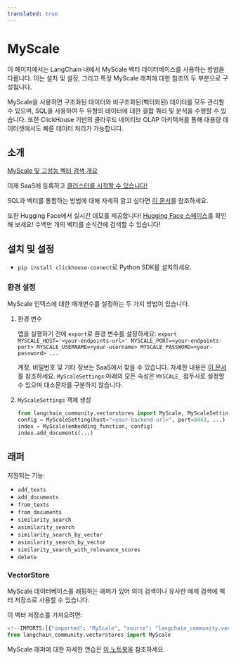 ```yaml
---
translated: true
---
```


# MyScale

이 페이지에서는 LangChain 내에서 MyScale 벡터 데이터베이스를 사용하는 방법을 다룹니다.
이는 설치 및 설정, 그리고 특정 MyScale 래퍼에 대한 참조의 두 부분으로 구성됩니다.

MyScale을 사용하면 구조화된 데이터와 비구조화된(벡터화된) 데이터를 모두 관리할 수 있으며, SQL을 사용하여 두 유형의 데이터에 대한 결합 쿼리 및 분석을 수행할 수 있습니다. 또한 ClickHouse 기반의 클라우드 네이티브 OLAP 아키텍처를 통해 대용량 데이터셋에서도 빠른 데이터 처리가 가능합니다.

## 소개

[MyScale 및 고성능 벡터 검색 개요](https://docs.myscale.com/en/overview/)

이제 SaaS에 등록하고 [클러스터를 시작할 수 있습니다!](https://docs.myscale.com/en/quickstart/)

SQL과 벡터를 통합하는 방법에 대해 자세히 알고 싶다면 [이 문서](https://docs.myscale.com/en/vector-reference/)를 참조하세요.

또한 Hugging Face에서 실시간 데모를 제공합니다! [Hugging Face 스페이스](https://huggingface.co/myscale)를 확인해 보세요! 수백만 개의 벡터를 순식간에 검색할 수 있습니다!

## 설치 및 설정

- `pip install clickhouse-connect`로 Python SDK를 설치하세요.

### 환경 설정

MyScale 인덱스에 대한 매개변수를 설정하는 두 가지 방법이 있습니다.

1. 환경 변수

    앱을 실행하기 전에 `export`로 환경 변수를 설정하세요:
    `export MYSCALE_HOST='<your-endpoints-url>' MYSCALE_PORT=<your-endpoints-port> MYSCALE_USERNAME=<your-username> MYSCALE_PASSWORD=<your-password> ...`

    계정, 비밀번호 및 기타 정보는 SaaS에서 찾을 수 있습니다. 자세한 내용은 [이 문서](https://docs.myscale.com/en/cluster-management/)를 참조하세요.
    `MyScaleSettings` 아래의 모든 속성은 `MYSCALE_` 접두사로 설정할 수 있으며 대소문자를 구분하지 않습니다.

2. `MyScaleSettings` 객체 생성

    ```python
    from langchain_community.vectorstores import MyScale, MyScaleSettings
    config = MyScaleSetting(host="<your-backend-url>", port=8443, ...)
    index = MyScale(embedding_function, config)
    index.add_documents(...)
    ```

## 래퍼

지원되는 기능:
- `add_texts`
- `add_documents`
- `from_texts`
- `from_documents`
- `similarity_search`
- `asimilarity_search`
- `similarity_search_by_vector`
- `asimilarity_search_by_vector`
- `similarity_search_with_relevance_scores`
- `delete`

### VectorStore

MyScale 데이터베이스를 래핑하는 래퍼가 있어 의미 검색이나 유사한 예제 검색에 벡터 저장소로 사용할 수 있습니다.

이 벡터 저장소를 가져오려면:

```python
<!--IMPORTS:[{"imported": "MyScale", "source": "langchain_community.vectorstores", "docs": "https://api.python.langchain.com/en/latest/vectorstores/langchain_community.vectorstores.myscale.MyScale.html", "title": "MyScale"}]-->
from langchain_community.vectorstores import MyScale
```

MyScale 래퍼에 대한 자세한 연습은 [이 노트북](/docs/integrations/vectorstores/myscale)을 참조하세요.
